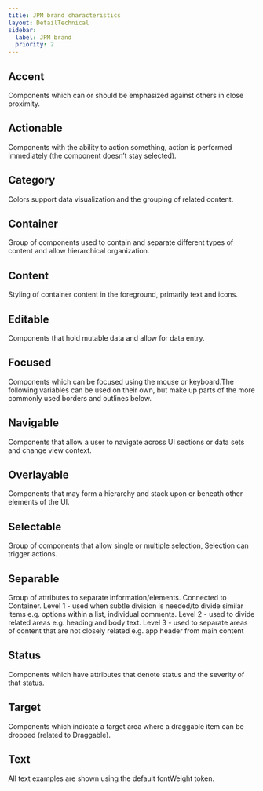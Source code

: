 ```yaml
---
title: JPM brand characteristics
layout: DetailTechnical
sidebar:
  label: JPM brand
  priority: 2
---
```


## Accent

Components which can or should be emphasized against others in close proximity.

<CharacteristicsTokenTable themeNext={true} group="accent" />

## Actionable

Components with the ability to action something, action is performed immediately (the component doesn’t stay selected).

<CharacteristicsTokenTable themeNext={true} group="actionable" />

## Category

Colors support data visualization and the grouping of related content.

<CharacteristicsTokenTable themeNext={true} group="category" />

## Container

Group of components used to contain and separate different types of content and allow hierarchical organization.

<CharacteristicsTokenTable themeNext={true} group="container" />

## Content

Styling of container content in the foreground, primarily text and icons.

<CharacteristicsTokenTable themeNext={true} group="content" />

## Editable

Components that hold mutable data and allow for data entry.

<CharacteristicsTokenTable themeNext={true} group="editable" />

## Focused

Components which can be focused using the mouse or keyboard.The following variables can be used on their own, but make up parts of the more commonly used borders and outlines below.

<CharacteristicsTokenTable themeNext={true} group="focused" />

## Navigable

Components that allow a user to navigate across UI sections or data sets and change view context.

<CharacteristicsTokenTable themeNext={true} group="navigable" />

## Overlayable

Components that may form a hierarchy and stack upon or beneath other elements of the UI.

<CharacteristicsTokenTable themeNext={true} group="overlayable" />

## Selectable

Group of components that allow single or multiple selection, Selection can trigger actions.

<CharacteristicsTokenTable themeNext={true} group="selectable" />

## Separable

Group of attributes to separate information/elements. Connected to Container. Level 1 - used when subtle division is needed/to divide similar items e.g. options within a list, individual comments. Level 2 - used to divide related areas e.g. heading and body text. Level 3 - used to separate areas of content that are not closely related e.g. app header from main content

<CharacteristicsTokenTable themeNext={true} group="separable" />

## Status

Components which have attributes that denote status and the severity of that status.

<CharacteristicsTokenTable themeNext={true} group="status" />

## Target

Components which indicate a target area where a draggable item can be dropped (related to Draggable).

<CharacteristicsTokenTable themeNext={true} group="target" />

## Text

All text examples are shown using the default fontWeight token.

<CharacteristicsTokenTable themeNext={true} group="text" />

